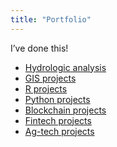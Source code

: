 ```yaml
---
title: "Portfolio"
---
```


I've done this!

- [Hydrologic analysis](hydrology.qmd)
- [GIS projects](gis.qmd)
- [R projects](r.qmd)
- [Python projects](python.qmd)
- [Blockchain projects](blockchain.qmd)
- [Fintech projects](fintech.qmd)
- [Ag-tech projects](ag-tech.qmd)